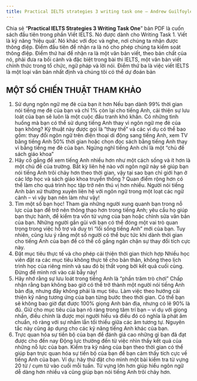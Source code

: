 ---
title: Practical IELTS strategies 3 writing task one – Andrew Guilfoyle
---

Chia sẻ “**Practical IELTS Strategies 3 Writing Task  One**” bản PDF là cuốn sách đầu tiên trong phần Viết IELTS. Nó được dành cho Writing Task 1. Viết là kỹ năng ‘hiệu quả’. Nó khác với đọc và nghe, nơi chúng ta nhận được thông điệp. Điểm đầu tiên để nhận ra là nó cho phép chúng ta kiểm soát thông điệp. Điểm thứ hai để nhận ra là một văn bản viết, theo bản chất của nó, phải đưa ra bối cảnh và đặc biệt trong bài thi IELTS, một văn bản viết chính thức trong tổ chức, ngữ pháp và lời nói. Điểm thứ ba là việc viết IELTS là một loại văn bản nhất định và chúng tôi có thể dự đoán bản 

## MỘT SỐ CHIẾN THUẬT THAM KHẢO
1. Sử dụng ngôn ngữ mẹ đẻ của bạn ít hơn
Nếu bạn dành 99% thời gian nói tiếng mẹ đẻ của bạn và chỉ 1% còn lại cho tiếng Anh, cải thiện sự lưu loát của bạn sẽ luôn là một cuộc đấu tranh khó khăn. Có những tình huống mà bạn có thể sử dụng tiếng Anh thay vì ngôn ngữ mẹ đẻ của bạn không? Kỹ thuật này được gọi là “thay thế” và các ví dụ có thể bao gồm: thay đổi ngôn ngữ trên điện thoại di động sang tiếng Anh, xem TV bằng tiếng Anh 50% thời gian hoặc chọn đọc sách bằng tiếng Anh thay vì bằng tiếng mẹ đẻ của bạn.
Ngừng nghĩ tiếng Anh chỉ là một “chủ đề sách giáo khoa”
2. Hãy cố gắng để xem tiếng Anh nhiều hơn như một cách sống và ít hơn là một chủ đề của trường. Bất kỳ liên hệ nào với ngôn ngữ này sẽ giúp bạn nói tiếng Anh trôi chảy hơn theo thời gian, vậy tại sao bạn chỉ giới hạn ở các lớp học và sách giáo khoa truyền thống ? Quan điểm rộng hơn có thể làm cho quá trình học tập trở nên thú vị hơn nhiều. Người nói tiếng Anh bản xứ thường xuyên liên hệ với ngôn ngữ trong một loạt các ngữ cảnh – vì vậy bạn nên làm như vậy!
3. Tìm một số bạn học!
Tham gia những người xung quanh bạn trong nỗ lực của bạn để trở nên thông thạo hơn trong tiếng Anh; yêu cầu họ giúp bạn thực hành, để kiểm tra vốn từ vựng của bạn hoặc chỉnh sửa văn bản của bạn. Những người gần gũi với bạn có thể đóng một vai trò quan trọng trong việc hỗ trợ và duy trì “lối sống tiếng Anh” mới của bạn. Tuy nhiên, cũng lưu ý rằng một số người có thể bực tức khi dành thời gian cho tiếng Anh của bạn để có thể cố gắng ngăn chặn sự thay đổi tích cực này.
4. Đặt mục tiêu thực tế và cho phép cải thiện thời gian thích hợp
Nhiều học viên đặt ra các mục tiêu không thực tế cho bản thân, không theo lịch trình học của riêng mình và sau đó bị thất vọng bởi kết quả cuối cùng. Đừng để mình rơi vào cái bẫy này!
5. Hãy nhớ rằng sự lưu loát trong tiếng Anh là “phần trăm trò chơi”
Chấp nhận rằng bạn không bao giờ có thể trở thành một người nói tiếng Anh bản địa, nhưng đây không phải là mục tiêu. Làm việc theo hướng cải thiện kỹ năng tương ứng của bạn từng bước theo thời gian. Có thể bạn sẽ không bao giờ đạt được 100% giọng Anh bản địa, nhưng có lẽ 90% là đủ. Giữ cho mục tiêu của bạn rõ ràng trong tâm trí bạn – ví dụ với giọng nhấn, điều chính là được mọi người hiểu và điều đó có nghĩa là phát âm chuẩn, rõ ràng với sự nhầm lẫn tối thiểu giữa các âm tương tự. Nguyên tắc này cũng áp dụng cho các kỹ năng tiếng Anh khác của bạn.
6. Trực quan hóa sự tiến bộ của bạn để đánh giá cao những gì bạn đã đạt được cho đến nay
Động lực thường đến từ việc nhìn thấy kết quả của những nỗ lực của bạn. Kiểm tra kỹ năng của bạn theo thời gian có thể giúp bạn trực quan hóa sự tiến bộ của bạn để bạn cảm thấy tích cực về tiếng Anh của bạn. Ví dụ: hãy thử đặt cho mình một bài kiểm tra từ vựng 20 từ / cụm từ vào cuối mỗi tuần. Từ vựng lớn hơn giúp hiểu ngôn ngữ dễ dàng hơn nhiều và cũng giúp bạn nói tiếng Anh trôi chảy hơn.